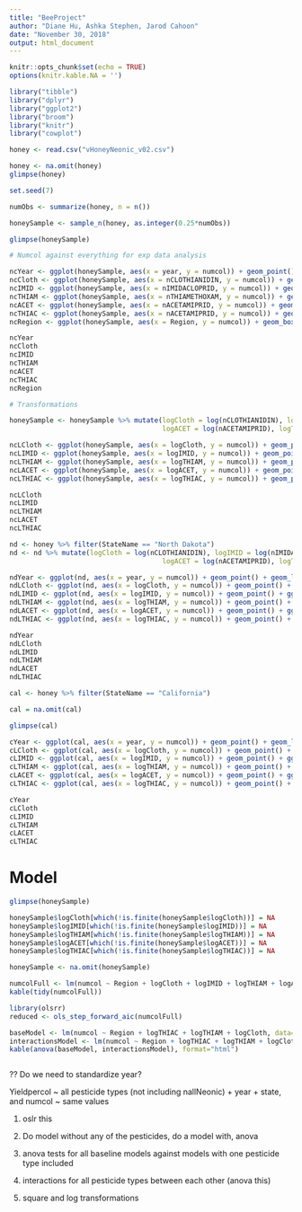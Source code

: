 ```yaml
---
title: "BeeProject"
author: "Diane Hu, Ashka Stephen, Jarod Cahoon"
date: "November 30, 2018"
output: html_document
---
```


```r
knitr::opts_chunk$set(echo = TRUE)
options(knitr.kable.NA = '')
```

```r
library("tibble")
library("dplyr")
library("ggplot2")
library("broom")
library("knitr")
library("cowplot")
```

```r
honey <- read.csv("vHoneyNeonic_v02.csv")

honey <- na.omit(honey)
glimpse(honey)
```

```r
set.seed(7)

numObs <- summarize(honey, n = n())

honeySample <- sample_n(honey, as.integer(0.25*numObs))

glimpse(honeySample)
```

```r
# Numcol against everything for exp data analysis

ncYear <- ggplot(honeySample, aes(x = year, y = numcol)) + geom_point() + geom_line() + ggtitle("Number of Colonies vs Year")
ncCloth <- ggplot(honeySample, aes(x = nCLOTHIANIDIN, y = numcol)) + geom_point() + ggtitle("Number of Colonies vs nCLOTHIANIDIN")
ncIMID <- ggplot(honeySample, aes(x = nIMIDACLOPRID, y = numcol)) + geom_point() + ggtitle("Number of Colonies vs nIMIDACLOPRID")
ncTHIAM <- ggplot(honeySample, aes(x = nTHIAMETHOXAM, y = numcol)) + geom_point() + ggtitle("Number of Colonies vs nTHIAMETHOXAM")
ncACET <- ggplot(honeySample, aes(x = nACETAMIPRID, y = numcol)) + geom_point() + ggtitle("Number of Colonies vs nACETAMIPRID")
ncTHIAC <- ggplot(honeySample, aes(x = nACETAMIPRID, y = numcol)) + geom_point() + ggtitle("Number of Colonies vs nTHIACLOPRID")
ncRegion <- ggplot(honeySample, aes(x = Region, y = numcol)) + geom_boxplot() + ggtitle("Number of colonies vs Region")
```

```r
ncYear
ncCloth
ncIMID
ncTHIAM
ncACET
ncTHIAC
ncRegion
```

```r
# Transformations

honeySample <- honeySample %>% mutate(logCloth = log(nCLOTHIANIDIN), logIMID = log(nIMIDACLOPRID), logTHIAM = log(nTHIAMETHOXAM),
                                      logACET = log(nACETAMIPRID), logTHIAC = log(nTHIACLOPRID))

ncLCloth <- ggplot(honeySample, aes(x = logCloth, y = numcol)) + geom_point() + ggtitle("Number of Colonies vs Log nCLOTHIANIDIN")
ncLIMID <- ggplot(honeySample, aes(x = logIMID, y = numcol)) + geom_point() + ggtitle("Number of Colonies vs Log nIMIDACLOPRID")
ncLTHIAM <- ggplot(honeySample, aes(x = logTHIAM, y = numcol)) + geom_point() + ggtitle("Number of Colonies Log vs nTHIAMETHOXAM")
ncLACET <- ggplot(honeySample, aes(x = logACET, y = numcol)) + geom_point() + ggtitle("Number of Colonies vs Log nACETAMIPRID")
ncLTHIAC <- ggplot(honeySample, aes(x = logTHIAC, y = numcol)) + geom_point() + ggtitle("Number of Colonies vs Log nTHIACLOPRID")
```

```r
ncLCloth
ncLIMID
ncLTHIAM
ncLACET
ncLTHIAC
```

```r
nd <- honey %>% filter(StateName == "North Dakota")
nd <- nd %>% mutate(logCloth = log(nCLOTHIANIDIN), logIMID = log(nIMIDACLOPRID), logTHIAM = log(nTHIAMETHOXAM),
                                      logACET = log(nACETAMIPRID), logTHIAC = log(nTHIACLOPRID))
```

```r
ndYear <- ggplot(nd, aes(x = year, y = numcol)) + geom_point() + geom_line() + ggtitle("Number of ND Colonies vs Year")
ndLCloth <- ggplot(nd, aes(x = logCloth, y = numcol)) + geom_point() + ggtitle("Number of ND Colonies vs Log nCLOTHIANIDIN")
ndLIMID <- ggplot(nd, aes(x = logIMID, y = numcol)) + geom_point() + ggtitle("Number of ND Colonies vs Log nIMIDACLOPRID")
ndLTHIAM <- ggplot(nd, aes(x = logTHIAM, y = numcol)) + geom_point() + ggtitle("Number of ND Colonies Log vs nTHIAMETHOXAM")
ndLACET <- ggplot(nd, aes(x = logACET, y = numcol)) + geom_point() + ggtitle("Number of ND Colonies vs Log nACETAMIPRID")
ndLTHIAC <- ggplot(nd, aes(x = logTHIAC, y = numcol)) + geom_point() + ggtitle("Number of ND Colonies vs Log nTHIACLOPRID")
```

```r
ndYear
ndLCloth
ndLIMID
ndLTHIAM
ndLACET
ndLTHIAC
```

```r
cal <- honey %>% filter(StateName == "California")

cal = na.omit(cal)

glimpse(cal)
```

```r
cYear <- ggplot(cal, aes(x = year, y = numcol)) + geom_point() + geom_line() + ggtitle("Number of California Colonies vs Year")
cLCloth <- ggplot(cal, aes(x = logCloth, y = numcol)) + geom_point() + ggtitle("Number of California Colonies vs Log nCLOTHIANIDIN")
cLIMID <- ggplot(cal, aes(x = logIMID, y = numcol)) + geom_point() + ggtitle("Number of California Colonies vs Log nIMIDACLOPRID")
cLTHIAM <- ggplot(cal, aes(x = logTHIAM, y = numcol)) + geom_point() + ggtitle("Number of California Colonies Log vs nTHIAMETHOXAM")
cLACET <- ggplot(cal, aes(x = logACET, y = numcol)) + geom_point() + ggtitle("Number of California Colonies vs Log nACETAMIPRID")
cLTHIAC <- ggplot(cal, aes(x = logTHIAC, y = numcol)) + geom_point() + ggtitle("Number of California Colonies vs Log nTHIACLOPRID")
```

```r
cYear
cLCloth
cLIMID
cLTHIAM
cLACET
cLTHIAC
```

# Model

```r
glimpse(honeySample)
```

```r
honeySample$logCloth[which(!is.finite(honeySample$logCloth))] = NA
honeySample$logIMID[which(!is.finite(honeySample$logIMID))] = NA
honeySample$logTHIAM[which(!is.finite(honeySample$logTHIAM))] = NA
honeySample$logACET[which(!is.finite(honeySample$logACET))] = NA
honeySample$logTHIAC[which(!is.finite(honeySample$logTHIAC))] = NA

honeySample <- na.omit(honeySample)

numcolFull <- lm(numcol ~ Region + logCloth + logIMID + logTHIAM + logACET + logTHIAC,data=honeySample)
kable(tidy(numcolFull))
```

```r
library(olsrr)
reduced <- ols_step_forward_aic(numcolFull)
```

```r
baseModel <- lm(numcol ~ Region + logTHIAC + logTHIAM + logCloth, data=honeySample)
interactionsModel <- lm(numcol ~ Region + logTHIAC + logTHIAM + logCloth + Region*logCloth + Region*logTHIAM + Region*logTHIAC, data=honeySample)
kable(anova(baseModel, interactionsModel), format="html")
```

```r

```

?? Do we need to standardize year?

Yieldpercol ~ all pesticide types (not including nallNeonic) + year + state, and numcol ~ same values

1. oslr this

2. Do model without any of the pesticides, do a model with, anova

3. anova tests for all baseline models against models with one pesticide type included

4. interactions for all pesticide types between each other (anova this)

5. square and log transformations
